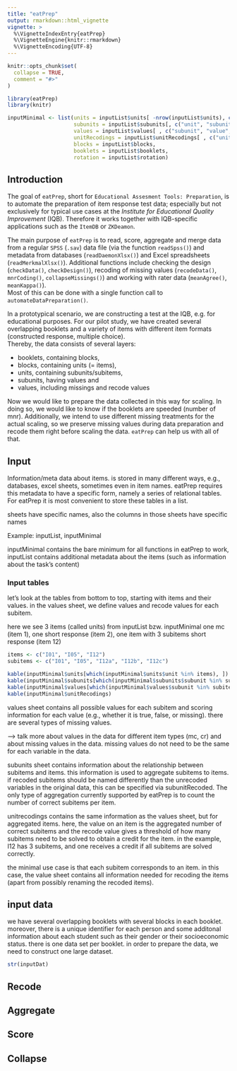 ```yaml
---
title: "eatPrep"
output: rmarkdown::html_vignette
vignette: >
  %\VignetteIndexEntry{eatPrep}
  %\VignetteEngine{knitr::rmarkdown}
  %\VignetteEncoding{UTF-8}
---
```


```r
knitr::opts_chunk$set(
  collapse = TRUE,
  comment = "#>"
)
```

```r
library(eatPrep)
library(knitr)
```

```r
inputMinimal <- list(units = inputList$units[ -nrow(inputList$units), c("unit", "unitAggregateRule")],
                     subunits = inputList$subunits[, c("unit", "subunit","subunitRecoded")],
                     values = inputList$values[ , c("subunit", "value", "valueRecode", "valueType")],
                     unitRecodings = inputList$unitRecodings[ , c("unit", "value", "valueRecode", "valueType")],
                     blocks = inputList$blocks,
                     booklets = inputList$booklets,
                     rotation = inputList$rotation)
```

## Introduction

The goal of `eatPrep`, short for `Educational Assesment Tools: Preparation`, is to automate the preparation of item response test data; especially but not exclusively for typical use cases at the *Institute for Educational Quality Improvement* (IQB).
Therefore it works together with IQB-specific applications such as the `ItemDB` or `ZKDeamon`.

The main purpose of `eatPrep` is to read, score, aggregate and merge data from a regular `SPSS` (`.sav`) data file (via the function `readSpss()`) and metadata from databases (`readDaemonXlsx()`) and Excel spreadsheets (`readMerkmalXlsx()`). Additional functions include checking the design (`checkData()`, `checkDesign()`), recoding of missing values (`recodeData()`, `mnrCoding()`, `collapseMissings()`) and working with rater data (`meanAgree()`, `meanKappa()`).  
Most of this can be done with a single function call to `automateDataPreparation()`.

In a prototypical scenario, we are constructing a test at the IQB, e.g. for educational purposes. For our pilot study, we have created several overlapping booklets and a variety of items with different item formats (constructed response, multiple choice).  
Thereby, the data consists of several layers:

* booklets, containing blocks,
* blocks, containing units (= items), 
* units, containing subunits/subitems,
* subunits, having values and
* values, including missings and recode values

Now we would like to prepare the data collected in this way for scaling. In doing so, we would like to know if the booklets are speeded (number of mnr). Additionally, we intend to use different missing treatments for the actual scaling, so we preserve missing values during data preparation and recode them right before scaling the data. `eatPrep` can help us with all of that.

<!-- we also want to include additional information about the items (merkmalstabelle) -> PASST HIER EIGENTLICH GAR NICHT IN DIE DATENSTRUKTUR! -->


## Input

Information/meta data about items. is stored in many different ways, e.g., databases, excel sheets, sometimes even in item names. eatPrep requires this metadata to have a specific form, namely a series of relational tables. For eatPrep it is most convenient to store these tables in a list.

sheets have specific names, also the columns in those sheets have specific names

Example: inputList, inputMinimal

inputMinimal contains the bare minimum for all functions in eatPrep to work, inputList contains additional metadata about the items (such as information about the task's content)

### Input tables
let's look at the tables from bottom to top, starting with items and their values. in the values sheet, we define values and recode values for each subitem.


here we see 3 items (called units) from inputList bzw. inputMinimal
one mc (item 1), one short response (item 2), one item with 3 subitems short response (item 12)

```r
items <- c("I01", "I05", "I12")
subitems <- c("I01", "I05", "I12a", "I12b", "I12c")

kable(inputMinimal$units[which(inputMinimal$units$unit %in% items), ])
kable(inputMinimal$subunits[which(inputMinimal$subunits$subunit %in% subitems), ])
kable(inputMinimal$values[which(inputMinimal$values$subunit %in% subitems), ])
kable(inputMinimal$unitRecodings)

```

values sheet contains all possible values for each subitem and scoring information for each value (e.g., whether it is true, false, or missing). there are several types of missing values.

--> talk more about values in the data for different item types (mc, cr) and about missing values in the data. missing values do not need to be the same for each variable in the data.


subunits sheet contains information about the relationship between subitems and items. this information is used to aggregate subitems to items. if recoded subitems should be named differently than the unrecoded variables in the original data, this can be specified via subunitRecoded. The only type of aggregation currently supported by eatPrep is to count the number of correct subitems per item.

unitrecodings contains the same information as the values sheet, but for aggregated items. here, the value on an item is the aggregated number of correct subitems and the recode value gives a threshold of how many subitems need to be solved to obtain a credit for the item. in the example, I12 has 3 subitems, and one receives a credit if all subitems are solved correctly.

the minimal use case is that each subitem corresponds to an item. in this case, the value sheet contains all information needed for recoding the items (apart from possibly renaming the recoded items).

## input data

we have several overlapping booklets with several blocks in each booklet. moreover, there is a unique identifier for each person and some additonal information about each student such as their gender or their socioeconomic status. there is one data set per booklet. in order to prepare the data, we need to construct one large dataset.

```r
str(inputDat)
```


## Recode

## Aggregate

## Score

## Collapse
